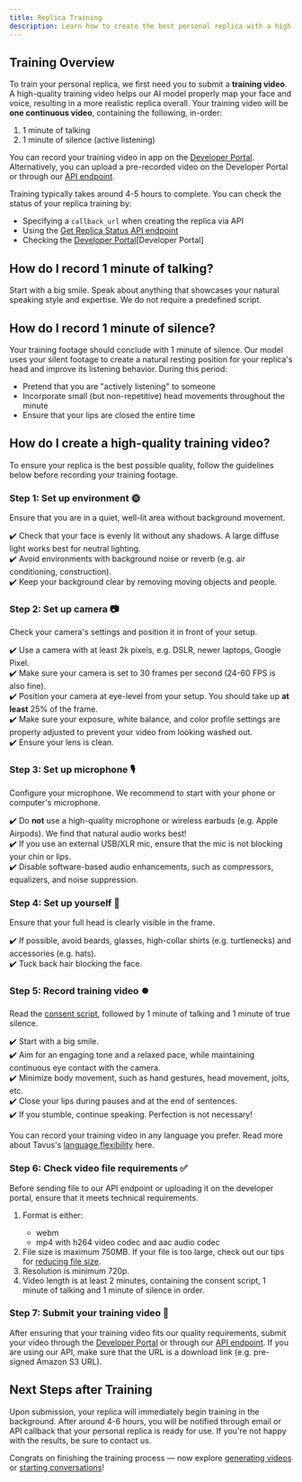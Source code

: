 ```yaml
---
title: Replica Training
description: Learn how to create the best personal replica with a high-quality training video.
---
```


## Training Overview

To train your personal replica, we first need you to submit a **training video**.
A high-quality training video helps our AI model properly map your face and voice,
resulting in a more realistic replica overall. Your training video will be **one continuous video**, containing the following, in-order:
<ol>
  <li>1 minute of talking</li>
  <li>1 minute of silence (active listening)</li>
</ol>

You can record your training video in app on the <a href="https://platform.tavus.io/" target='_blank'>Developer Portal</a>. Alternatively, you can upload a pre-recorded video on the Developer Portal or through our <a href="https://docs.tavus.io/api-reference/phoenix-replica-model/create-replica" target='_blank'>API endpoint</a>. 

Training typically takes around 4-5 hours to complete. You can check the status of your replica training by:
- Specifying a `callback_url` when creating the replica via API
- Using the <a href="https://docs.tavus.io/api-reference/phoenix-replica-model/get-replica" target='_blank'>Get Replica Status API endpoint</a>
- Checking the <a href="https://platform.tavus.io" target='_blank'>Developer Portal</a>[Developer Portal]

## How do I record 1 minute of talking?

Start with a big smile. Speak about anything that showcases your natural speaking style and expertise. We do not require a predefined script.

## How do I record 1 minute of silence?

Your training footage should conclude with 1 minute of silence. Our model uses your silent footage to create a natural resting position for your replica's head and improve its listening behavior. During this period:
- Pretend that you are "actively listening" to someone
- Incorporate small (but non-repetitive) head movements throughout the minute
- Ensure that your lips are closed the entire time

## How do I create a high-quality training video?
To ensure your replica is the best possible quality, 
follow the guidelines below before recording your training footage.

### Step 1: Set up environment 🌞 

Ensure that you are in a quiet, well-lit area without background movement. 

✔️ Check that your face is evenly lit without any shadows. A large diffuse light works best for neutral lighting.<br />
✔️ Avoid environments with background noise or reverb (e.g. air conditioning, construction).<br />
✔️ Keep your background clear by removing moving objects and people.<br />

### Step 2: Set up camera 📷
Check your camera's settings and position it in front of your setup.

✔️ Use a camera with at least 2k pixels, e.g. DSLR, newer laptops, Google Pixel.<br />
✔️ Make sure your camera is set to 30 frames per second (24-60 FPS is also fine). <br />
✔️ Position your camera at eye-level from your setup. You should take up **at least** 25% of the frame.<br />
✔️ Make sure your exposure, white balance, and color profile settings are properly adjusted to prevent your video from looking washed out.<br />
✔️ Ensure your lens is clean.<br />

### Step 3: Set up microphone 🎙️
Configure your microphone. We recommend to start with your phone or computer's microphone.

✔️ Do **not** use a high-quality microphone or wireless earbuds (e.g. Apple Airpods). We find that natural audio works best!<br />
✔️ If you use an external USB/XLR mic, ensure that the mic is not blocking your chin or lips.<br />
✔️ Disable software-based audio enhancements, such as compressors, equalizers, and noise suppression.<br />

### Step 4: Set up yourself 🙎
Ensure that your full head is clearly visible in the frame. 

✔️  If possible, avoid beards, glasses, high-collar shirts (e.g. turtlenecks) and accessories (e.g. hats).<br />
✔️   Tuck back hair blocking the face.<br />

### Step 5: Record training video ⏺️
Read the <a href="/sections/troubleshooting/consent-statement" target="_blank" rel="noopener noreferrer">consent script</a>, followed by 1 minute of talking and 1 minute of true silence.

✔️ Start with a big smile.<br />
✔️ Aim for an engaging tone and a relaxed pace, while maintaining continuous eye contact with the camera.<br />
✔️  Minimize body movement, such as hand gestures, head movement, jolts, etc.<br />
✔️ Close your lips during pauses and at the end of sentences.<br />
✔️ If you stumble, continue speaking. Perfection is not necessary!<br />

You can record your training video in any language you prefer. Read more about Tavus's <a href="/sections/replicas/language-support" target="_blank" rel="noopener noreferrer">language flexibility</a> here.

### Step 6: Check video file requirements ✅
Before sending file to our API endpoint or uploading it on the developer portal, ensure that it meets technical requirements.
<ol>
  <li>Format is either:</li>
    <ul>
        <li>webm</li>
        <li>mp4 with h264 video codec and aac audio codec</li>
      </ul>
  <li>File size is maximum 750MB. If your file is too large, check out our tips for <a href="/sections/troubleshooting/training-video-size" target="_blank" rel="noopener noreferrer">reducing file size</a>.</li>
  <li>Resolution is minimum 720p.</li>
  <li>Video length is at least 2 minutes, containing the consent script, 1 minute of talking and 1 minute of silence in order.</li>
</ol>

### Step 7: Submit your training video 🙌
After ensuring that your training video fits our quality requirements, submit your video through the <a href="https://platform.tavus.io/replicas/create" target='_blank'>Developer Portal</a> or through our <a href="/api-reference/phoenix-replica-model/create-replica" target="_blank" rel="noopener noreferrer">API endpoint</a>. 
If you are using our API, make sure that the URL is a download link (e.g. pre-signed Amazon S3 URL). 

## Next Steps after Training
Upon submission, your replica will immediately begin training in the background. After around 4-6 hours, you will be notified through email or API callback that your personal replica is ready for use. If you're not happy with the results, be sure to contact us.

Congrats on finishing the training process — now explore <a href="/sections/video-generation/overview" target="_blank" rel="noopener noreferrer">generating videos</a> or <a href="/sections/conversational-video-interface/cvi-overview" target="_blank" rel="noopener noreferrer">starting conversations</a>!